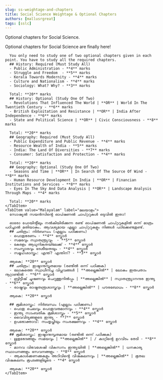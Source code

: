 ```yaml
---
slug: ss-weightage-and-chapters
title: Social Science Weightage & Optional Chapters
authors: [mallusrgreat]
tags: [sslc]
---
```



Optional chapters for Social Science.

<Tabs>
<TabItem value="English" label="English" default>
      Optional chapters for Social Science are finally here!

      You only need to study one of two optional chapters given in each point. You have to study all the required chapters.
      ## History: Required (Must Study All)
      - Public Administration - **4** marks
      - Struggle and Freedom  - **5** marks
      - Kerala Towards Modernity - **4** marks
      - Culture and Nationalism - **4** marks
      - Sociology: What? Why? - **3** marks

      Total: **20** marks
      ## History: Optional (Study One Of Two)
      - Revolutions That Influenced The World | **OR** | World In The Twentieth Century - **6** marks
      - British Exploitation and Resistance | **OR** | India After Independence - **6** marks
      - State and Political Science | **OR** | Civic Consciousness - **8** marks

      Total: **20** marks
      ## Geography: Required (Must Study All)
      - Public Expenditure and Public Revenue - **4** marks
      - Resource Wealth of India - **5** marks
      - India: The Land Of Diversities - **7** marks
      - Consumer: Satisfaction and Protection - **4** marks

      Total: **20** marks
      ## Geography: Optional (Study One Of Two)
      - Seasons and Time | **OR** | In Search Of The Source Of Wind - **8** marks
      - Human Resource Development In India | **OR** | Financian Institutions and Services - **8** marks
      - Eyes In The Sky And Data Analysis | **OR** | Landscape Analysis Through Maps - **4* marks

      Total: **20** marks
    </TabItem>
    <TabItem value="Malayalam" label="മലയാളം">
      സോഷ്യൽ സയൻസിൻ്റെ ഓപ്ഷണൽ ചാപ്റ്ററുകൾ ഒടുവിൽ ഇതാ!

      ഓരോ പോയിൻ്റിലും നൽകിയിരിക്കുന്ന രണ്ട് ഓപ്ഷണൽ ചാപ്റ്ററുകളിൽ ഒന്ന് മാത്രം പഠിച്ചാൽ മതിയാകും. ആവശ്യമായ എല്ലാ ചാപ്റ്ററുകളും നിങ്ങൾ പഠിക്കേണ്ടതുണ്ട്.
      ## ചരിത്രം: നിർബന്ധം (എല്ലാം പഠിക്കണം)
      - പൊതുഭരണം - **4** സ്കോർ
      - സമരവും സ്വാതന്ത്ര്യവും  - **5** സ്കോർ
      - കേരളം ആധുനികതയിലേക്ക് - **4** സ്കോർ
      - സംസ്കാരവും ദേശീയതയും - **4** സ്കോർ
      - സമൂഹശാസ്ത്രം: എന്ത്? എന്തിന്? - **3** സ്കോർ

      ആകെ: **20** സ്കോർ
      ## ചരിത്രം: ഇഷ്ടാനുസൃതമായ (രണ്ടിൽ ഒന്ന് പഠിക്കുക)
      - ലോകത്തെ സ്വാധീനിച്ച വിപ്ലവങ്ങൾ | **അല്ലെങ്കിൽ** | ലോകം ഇരുപതാം നൂറ്റാണ്ടിൽ - **6** സ്കോർ
      - ബ്രിട്ടീഷ് ചൂഷണവും ചെറുത്തുനിൽപ്പും | **അല്ലെങ്കിൽ** | സ്വാതന്ത്ര്യാനന്ദര ഇന്ത്യ - **6** സ്കോർ
      - രാഷ്ട്രവും രാഷ്ട്രതന്ത്രശാസ്ത്രവും | **അല്ലെങ്കിൽ** | പൗരബോധം - **8** സ്കോർ

      ആകെ: **20** സ്കോർ

      ## ഭൂമിശാസ്ത്രം: നിർബന്ധം (എല്ലാം പഠിക്കണം)
      - പൊതു ചെലവും പൊതുവരുമാനവും - **4** സ്കോർ
      - ഇന്ത്യ സാംബതിക ഭൂമിശാസ്ത്രം - **5** സ്കോർ
      - വൈവിദ്യങ്ങളുടെ ഇന്ത്യ - **7** സ്കോർ
      - ഉപഭോക്താവ്: സംതൃപ്തിയും സംരക്ഷണവും - **4** സ്കോർ

      ആകെ: **20** സ്കോർ
      ## ഭൂമിശാസ്ത്രം: ഇഷ്ടാനുസൃതമായ (രണ്ടിൽ ഒന്ന് പഠിക്കുക)
      - ഋതുഭേദങ്ങളും സമയവും | **അല്ലെങ്കിൽ** | / കാറ്റിൻ്റെ ഉറവിടം തേടി - **8** സ്കോർ
      - മാനവ വിഭവശേഷി വികസനം ഇന്ത്യയിൽ | **അല്ലെങ്കിൽ** | ധനകാര്യ സ്ഥാപനങ്ങളും സേവനങ്ങളും - **8** സ്കോർ
      - ആകാശക്കണക്കുകളും അറിവിൻ്റെ വിഷകലനവും | **അല്ലെങ്കിൽ** | ഭൂതല വിഷകലനം ഭൂപടങ്ങളിലൂടെ - **4* സ്കോർ

      ആകെ: **20** സ്കോർ
    </TabItem>
</Tabs>
